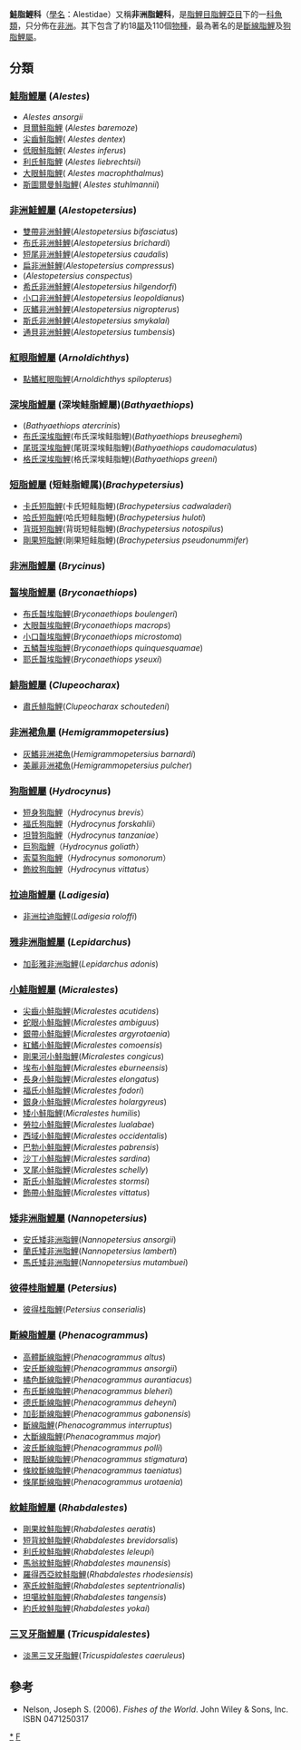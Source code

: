 {{Automatic taxobox
| taxon = Alestidae
| image = Brycinus longipinnis.JPG
| image_caption = [[長鰭鮭脂鯉|長鰭鮭脂鯉]]（''Brycinus longipinnis''）
| authority = Cockerell 1910
| subdivision_ranks = [[屬|屬]]
| subdivision = 
*詳見內文
}}

'''鮭脂鯉科'''（[[學名|學名]]：Alestidae）又稱'''非洲脂鯉科'''，是[[脂鯉目|脂鯉目]][[脂鯉亞目|脂鯉亞目]]下的一[[科|科]][[魚類|魚類]]，只分佈在[[非洲|非洲]]。其下包含了約18[[屬|屬]]及110個[[物種|物種]]，最為著名的是[[斷線脂鯉|斷線脂鯉]]及[[狗脂鯉屬|狗脂鯉屬]]。

==分類==
===[[鮭脂鯉屬|鮭脂鯉屬]] (''Alestes'')===
* ''Alestes ansorgii''
* [[貝爾鮭脂鯉|貝爾鮭脂鯉]] (''Alestes baremoze'')
* [[尖齒鮭脂鯉|尖齒鮭脂鯉]]( ''Alestes dentex'')
* [[低眼鮭脂鯉|低眼鮭脂鯉]]( ''Alestes inferus'')
* [[利氏鮭脂鯉|利氏鮭脂鯉]] (''Alestes liebrechtsii'')
* [[大眼鮭脂鯉|大眼鮭脂鯉]]( ''Alestes macrophthalmus'')
* [[斯圖爾曼鮭脂鯉|斯圖爾曼鮭脂鯉]]( ''Alestes stuhlmannii'')

===[[非洲鮭鯉屬|非洲鮭鯉屬]] (''Alestopetersius'')===
*[[雙帶非洲鮭鯉|雙帶非洲鮭鯉]](''Alestopetersius bifasciatus'')
*[[布氏非洲鮭鯉|布氏非洲鮭鯉]](''Alestopetersius brichardi'')
*[[短尾非洲鮭鯉|短尾非洲鮭鯉]](''Alestopetersius caudalis'')
*[[扁非洲鮭鯉|扁非洲鮭鯉]](''Alestopetersius compressus'')
*(''Alestopetersius conspectus'')
*[[希氏非洲鮭鯉|希氏非洲鮭鯉]](''Alestopetersius hilgendorfi'')
*[[小口非洲鮭鯉|小口非洲鮭鯉]](''Alestopetersius leopoldianus'')
*[[灰鰭非洲鮭鯉|灰鰭非洲鮭鯉]](''Alestopetersius nigropterus'')
*[[斯氏非洲鮭鯉|斯氏非洲鮭鯉]](''Alestopetersius smykalai'')
*[[通貝非洲鮭鯉|通貝非洲鮭鯉]](''Alestopetersius tumbensis'')

===[[紅眼脂鯉屬|紅眼脂鯉屬]] (''Arnoldichthys'')===
*[[點鰭紅眼脂鯉|點鰭紅眼脂鯉]](''Arnoldichthys spilopterus'')

===[[深埃脂鯉屬|深埃脂鯉屬]] (深埃鲑脂鯉屬)(''Bathyaethiops'')===
* (''Bathyaethiops atercrinis'')
*[[布氏深埃脂鯉|布氏深埃脂鯉]](布氏深埃鲑脂鯉)(''Bathyaethiops breuseghemi'')
*[[尾斑深埃脂鯉|尾斑深埃脂鯉]](尾斑深埃鲑脂鯉)(''Bathyaethiops caudomaculatus'')
*[[格氏深埃脂鯉|格氏深埃脂鯉]](格氏深埃鲑脂鯉)(''Bathyaethiops greeni'')

===[[短脂鯉屬|短脂鯉屬]] (短鲑脂鲤属)(''Brachypetersius'')===
*[[卡氏短脂鯉|卡氏短脂鯉]](卡氏短鲑脂鯉)(''Brachypetersius cadwaladeri'')
*[[哈氏短脂鯉|哈氏短脂鯉]](哈氏短鲑脂鯉)(''Brachypetersius huloti'')
*[[背斑短脂鯉|背斑短脂鯉]](背斑短鲑脂鯉)(''Brachypetersius notospilus'')
*[[剛果短脂鯉|剛果短脂鯉]](剛果短鲑脂鯉)(''Brachypetersius pseudonummifer'')

===[[非洲脂鯉屬|非洲脂鯉屬]] (''Brycinus'')===

===[[齧埃脂鯉屬|齧埃脂鯉屬]] (''Bryconaethiops'')===
*[[布氏齧埃脂鯉|布氏齧埃脂鯉]](''Bryconaethiops boulengeri'')
*[[大眼齧埃脂鯉|大眼齧埃脂鯉]](''Bryconaethiops macrops'')
*[[小口齧埃脂鯉|小口齧埃脂鯉]](''Bryconaethiops microstoma'')
*[[五鱗齧埃脂鯉|五鱗齧埃脂鯉]](''Bryconaethiops quinquesquamae'')
*[[耶氏齧埃脂鯉|耶氏齧埃脂鯉]](''Bryconaethiops yseuxi'')

===[[鯡脂鯉屬|鯡脂鯉屬]] (''Clupeocharax'')===
*[[肅氏鯡脂鯉|肅氏鯡脂鯉]](''Clupeocharax schoutedeni'')

===[[非洲裙魚屬|非洲裙魚屬]] (''Hemigrammopetersius'')===
*[[灰鰭非洲裙魚|灰鰭非洲裙魚]](''Hemigrammopetersius barnardi'')
*[[美麗非洲裙魚|美麗非洲裙魚]](''Hemigrammopetersius pulcher'')

===[[狗脂鯉屬|狗脂鯉屬]] (''Hydrocynus'')===
* [[短身狗脂鯉|短身狗脂鯉]]（''Hydrocynus brevis''）
* [[福氏狗脂鯉|福氏狗脂鯉]]（''Hydrocynus forskahlii''）
* [[坦贊狗脂鯉|坦贊狗脂鯉]]（''Hydrocynus tanzaniae''）
* [[巨狗脂鯉|巨狗脂鯉]]（''Hydrocynus goliath''）
* [[索莫狗脂鯉|索莫狗脂鯉]]（''Hydrocynus somonorum''）
* [[飾紋狗脂鯉|飾紋狗脂鯉]]（''Hydrocynus vittatus''）

===[[拉迪脂鯉屬|拉迪脂鯉屬]] (''Ladigesia'')===
*[[非洲拉迪脂鯉|非洲拉迪脂鯉]](''Ladigesia roloffi'')

===[[雅非洲脂鯉屬|雅非洲脂鯉屬]] (''Lepidarchus'')===
*[[加彭雅非洲脂鯉|加彭雅非洲脂鯉]](''Lepidarchus adonis'')

===[[小鮭脂鯉屬|小鮭脂鯉屬]] (''Micralestes'')===
*[[尖齒小鮭脂鯉|尖齒小鮭脂鯉]](''Micralestes acutidens '')
*[[蛇眼小鮭脂鯉|蛇眼小鮭脂鯉]](''Micralestes ambiguus '')
*[[銀帶小鮭脂鯉|銀帶小鮭脂鯉]](''Micralestes argyrotaenia '')
*[[紅鰭小鮭脂鯉|紅鰭小鮭脂鯉]](''Micralestes comoensis '')
*[[剛果河小鮭脂鯉|剛果河小鮭脂鯉]](''Micralestes congicus '')
*[[埃布小鮭脂鯉|埃布小鮭脂鯉]](''Micralestes eburneensis '')
*[[長身小鮭脂鯉|長身小鮭脂鯉]](''Micralestes elongatus'')
*[[福氏小鮭脂鯉|福氏小鮭脂鯉]](''Micralestes fodori '')
*[[銀身小鮭脂鯉|銀身小鮭脂鯉]](''Micralestes holargyreus'') 
*[[矮小鮭脂鯉|矮小鮭脂鯉]](''Micralestes humilis '')
*[[勞拉小鮭脂鯉|勞拉小鮭脂鯉]](''Micralestes lualabae '')
*[[西域小鮭脂鯉|西域小鮭脂鯉]](''Micralestes occidentalis '')
*[[巴勃小鮭脂鯉|巴勃小鮭脂鯉]](''Micralestes pabrensis '')
*[[沙丁小鮭脂鯉|沙丁小鮭脂鯉]](''Micralestes sardina '')
*[[叉尾小鮭脂鯉|叉尾小鮭脂鯉]](''Micralestes schelly '')
*[[斯氏小鮭脂鯉|斯氏小鮭脂鯉]](''Micralestes stormsi '')
*[[飾帶小鮭脂鯉|飾帶小鮭脂鯉]](''Micralestes vittatus'')

===[[矮非洲脂鯉屬|矮非洲脂鯉屬]] (''Nannopetersius'')===
*[[安氏矮非洲脂鲤|安氏矮非洲脂鲤]](''Nannopetersius ansorgii'')
*[[蘭氏矮非洲脂鯉|蘭氏矮非洲脂鯉]](''Nannopetersius lamberti'')
*[[馬氏矮非洲脂鯉|馬氏矮非洲脂鯉]](''Nannopetersius mutambuei'')

=== [[彼得桂脂鯉屬|彼得桂脂鯉屬]] (''Petersius'')===
* [[彼得桂脂鯉|彼得桂脂鯉]](''Petersius conserialis'')

===[[斷線脂鯉屬|斷線脂鯉屬]] (''Phenacogrammus'')===
*[[高體斷線脂鯉|高體斷線脂鯉]](''Phenacogrammus altus'')
*[[安氏斷線脂鯉|安氏斷線脂鯉]](''Phenacogrammus ansorgii'')
*[[橘色斷線脂鯉|橘色斷線脂鯉]](''Phenacogrammus aurantiacus'')
*[[布氏斷線脂鯉|布氏斷線脂鯉]](''Phenacogrammus bleheri'')
*[[德氏斷線脂鯉|德氏斷線脂鯉]](''Phenacogrammus deheyni'')
*[[加彭斷線脂鯉|加彭斷線脂鯉]](''Phenacogrammus gabonensis'')
*[[斷線脂鯉|斷線脂鯉]](''Phenacogrammus interruptus'')
*[[大斷線脂鯉|大斷線脂鯉]](''Phenacogrammus major'')
*[[波氏斷線脂鯉|波氏斷線脂鯉]](''Phenacogrammus polli'')
*[[眼點斷線脂鯉|眼點斷線脂鯉]](''Phenacogrammus stigmatura'')
*[[條紋斷線脂鯉|條紋斷線脂鯉]](''Phenacogrammus taeniatus'')
*[[條尾斷線脂鯉|條尾斷線脂鯉]](''Phenacogrammus urotaenia'')

===[[紋鮭脂鯉屬|紋鮭脂鯉屬]] (''Rhabdalestes'')===
*[[剛果紋鮭脂鯉|剛果紋鮭脂鯉]](''Rhabdalestes aeratis'')
*[[短背紋鮭脂鯉|短背紋鮭脂鯉]](''Rhabdalestes brevidorsalis'')
*[[利氏紋鮭脂鯉|利氏紋鮭脂鯉]](''Rhabdalestes leleupi'')
*[[馬翁紋鮭脂鯉|馬翁紋鮭脂鯉]](''Rhabdalestes maunensis'')
*[[羅得西亞紋鮭脂鯉|羅得西亞紋鮭脂鯉]](''Rhabdalestes rhodesiensis'')
*[[塞氏紋鮭脂鯉|塞氏紋鮭脂鯉]](''Rhabdalestes septentrionalis'')
*[[坦噶紋鮭脂鯉|坦噶紋鮭脂鯉]](''Rhabdalestes tangensis'')
*[[約氏紋鮭脂鯉|約氏紋鮭脂鯉]](''Rhabdalestes yokai'')

===[[三叉牙脂鯉屬|三叉牙脂鯉屬]] (''Tricuspidalestes'')===
*[[淡黑三叉牙脂鯉|淡黑三叉牙脂鯉]](''Tricuspidalestes caeruleus '')

==參考==
* Nelson, Joseph S. (2006). ''Fishes of the World''. John Wiley & Sons, Inc. ISBN 0471250317
{{Taxonbar|from=Q386545}}

[[Category:非洲脂鯉科|*]]
[[Category:脂鲤目|F]]
